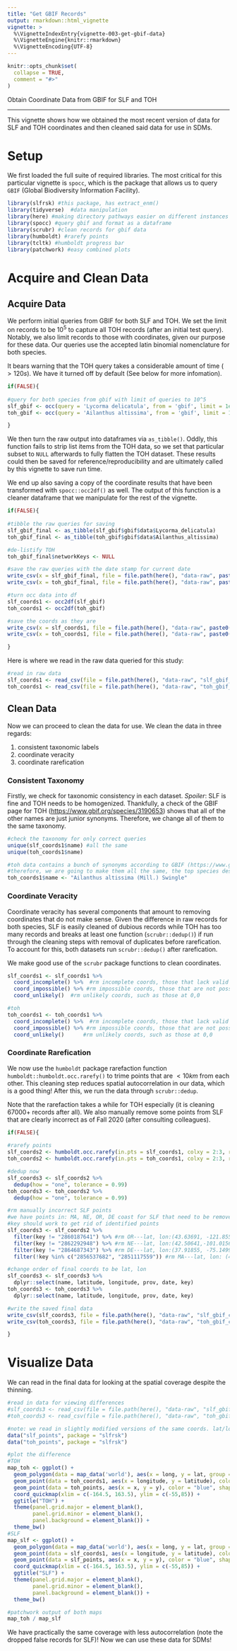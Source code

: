 ```yaml
---
title: "Get GBIF Records"
output: rmarkdown::html_vignette
vignette: >
  %\VignetteIndexEntry{vignette-003-get-gbif-data}
  %\VignetteEngine{knitr::rmarkdown}
  %\VignetteEncoding{UTF-8}
---
```


```r
knitr::opts_chunk$set(
  collapse = TRUE,
  comment = "#>"
)
```

Obtain Coordinate Data from GBIF for SLF and TOH

***

This vignette shows how we obtained the most recent version of data for SLF and TOH coordinates and then cleaned said data for use in SDMs.

# Setup

We first loaded the full suite of required libraries. The most critical for this particular vignette is `spocc`, which is the package that allows us to query `GBIF` (Global Biodiversity Information Facility).

```r
library(slfrsk) #this package, has extract_enm()
library(tidyverse)  #data manipulation
library(here) #making directory pathways easier on different instances
library(spocc) #query gbif and format as a dataframe
library(scrubr) #clean records for gbif data
library(humboldt) #rarefy points
library(tcltk) #humboldt progress bar
library(patchwork) #easy combined plots
```

# Acquire and Clean Data

## Acquire Data

We perform initial queries from GBIF for both SLF and TOH. We set the limit on records to be $10^5$ to capture all TOH records (after an initial test query). Notably, we also limit records to those with coordinates, given our purpose for these data. Our queries use the accepted latin binomial nomenclature for both species. 

It bears warning that the TOH query takes a considerable amount of time ($>120s$). We have it turned off by default (See below for more infomation).

```r
if(FALSE){
  
#query for both species from gbif with limit of queries to 10^5
slf_gbif <- occ(query = 'Lycorma delicatula', from = 'gbif', limit = 1e5, has_coords = TRUE, throw_warnings = TRUE)
toh_gbif <- occ(query = 'Ailanthus altissima', from = 'gbif', limit = 1e5, has_coords = TRUE, throw_warnings = TRUE)

}
```

We then turn the raw output into dataframes via `as_tibble()`. Oddly, this function fails to strip list items from the TOH data, so we set that particular subset to `NULL` afterwards to fully flatten the TOH dataset. These results could then be saved for reference/reproducibility and are ultimately called by this vignette to save run time. 

We end up also saving a copy of the coordinate results that have been transformed with `spocc::occ2df()` as well. The output of this function is a cleaner dataframe that we manipulate for the rest of the vignette.

```r
if(FALSE){
  
#tibble the raw queries for saving
slf_gbif_final <- as_tibble(slf_gbif$gbif$data$Lycorma_delicatula)
toh_gbif_final <- as_tibble(toh_gbif$gbif$data$Ailanthus_altissima)

#de-listify TOH
toh_gbif_final$networkKeys <- NULL

#save the raw queries with the date stamp for current date
write_csv(x = slf_gbif_final, file = file.path(here(), "data-raw", paste0( "slf_gbif_", format(Sys.Date(), "%Y-%d-%m"), ".csv")))
write_csv(x = toh_gbif_final, file = file.path(here(), "data-raw", paste0( "toh_gbif_", format(Sys.Date(), "%Y-%d-%m"), ".csv")))

#turn occ data into df
slf_coords1 <- occ2df(slf_gbif)
toh_coords1 <- occ2df(toh_gbif)

#save the coords as they are
write_csv(x = slf_coords1, file = file.path(here(), "data-raw", paste0( "slf_gbif_raw_coords_", format(Sys.Date(), "%Y-%d-%m"), ".csv")))
write_csv(x = toh_coords1, file = file.path(here(), "data-raw", paste0( "toh_gbif_raw_coords_", format(Sys.Date(), "%Y-%d-%m"), ".csv")))

}
```

Here is where we read in the raw data queried for this study:
```r
#read in raw data
slf_coords1 <- read_csv(file = file.path(here(), "data-raw", "slf_gbif_raw_coords_2020-20-10.csv"))
toh_coords1 <- read_csv(file = file.path(here(), "data-raw", "toh_gbif_raw_coords_2020-20-10.csv"))
```

## Clean Data

Now we can proceed to clean the data for use. We clean the data in three regards:

 1. consistent taxonomic labels
 2. coordinate veracity
 3. coordinate rarefication

### Consistent Taxonomy

Firstly, we check for taxonomic consistency in each dataset. *Spoiler*: SLF is fine and TOH needs to be homogenized. Thankfully, a check of the GBIF page for TOH (<https://www.gbif.org/species/3190653>) shows that all of the other names are just junior synonyms. Therefore, we change all of them to the same taxonomy.

```r
#check the taxonomy for only correct queries
unique(slf_coords1$name) #all the same
unique(toh_coords1$name)

#toh data contains a bunch of synonyms according to GBIF (https://www.gbif.org/species/3190653)
#therefore, we are going to make them all the same, the top species designation
toh_coords1$name <- "Ailanthus altissima (Mill.) Swingle"
```

### Coordinate Veracity

Coordinate veracity has several components that amount to removing coordinates that do not make sense. Given the difference in raw records for both species, SLF is easily cleaned of dubious records while TOH has too many records and breaks at least one function (`scrubr::dedup()`) if run through the cleaning steps with removal of duplicates before rarefication. To account for this, both datasets run `scrubr::dedup()` after rarefication.

We make good use of the `scrubr` package functions to clean coordinates.

```r
slf_coords1 <- slf_coords1 %>%
  coord_incomplete() %>%  #rm incomplete coords, those that lack valid lat and long
  coord_impossible() %>% #rm impossible coords, those that are not possible (e.g., lat > 90)
  coord_unlikely()  #rm unlikely coords, such as those at 0,0

#toh
toh_coords1 <- toh_coords1 %>%
  coord_incomplete() %>%  #rm incomplete coords, those that lack valid lat and long
  coord_impossible() %>% #rm impossible coords, those that are not possible (e.g., lat > 90)
  coord_unlikely()      #rm unlikely coords, such as those at 0,0
```

### Coordinate Rarefication

We now use the `humboldt` package rarefaction function `humboldt::humboldt.occ.rarefy()` to trime points that are $<10 km$ from each other. This cleaning step reduces spatial autocorrelation in our data, which is a good thing! After this, we run the data through `scrubr::dedup`.

Note that the rarefaction takes a while for TOH especially (it is cleaning 67000+ records after all). We also manually remove some points from SLF that are clearly incorrect as of Fall 2020 (after consulting colleagues).

```r
if(FALSE){
  
#rarefy points
slf_coords2 <- humboldt.occ.rarefy(in.pts = slf_coords1, colxy = 2:3, rarefy.dist = 10, rarefy.units = "km", run.silent.rar = F)
toh_coords2 <- humboldt.occ.rarefy(in.pts = toh_coords1, colxy = 2:3, rarefy.dist = 10, rarefy.units = "km", run.silent.rar = F)

#dedup now
slf_coords3 <- slf_coords2 %>%
  dedup(how = "one", tolerance = 0.99)
toh_coords3 <- toh_coords2 %>%
  dedup(how = "one", tolerance = 0.99)

#rm manually incorrect SLF points
#we have points in: MA, NE, OR, DE coast for SLF that need to be removed
#key should work to get rid of identified points
slf_coords3 <- slf_coords2 %>%
  filter(key != "2860187641") %>% #rm OR---lat, lon:(43.63691, -121.85569)
  filter(key != "2862292948") %>% #rm NE---lat, lon:(42.50641,-101.01562)
  filter(key != "2864687343") %>% #rm DE---lat, lon:(37.91855, -75.14999)
  filter(!key %in% c("2856537682", "2851117559")) #rm MA---lat, lon: (42.20994, -71.18331)

#change order of final coords to be lat, lon
slf_coords3 <- slf_coords3 %>%
  dplyr::select(name, latitude, longitude, prov, date, key)
toh_coords3 <- toh_coords3 %>%
  dplyr::select(name, latitude, longitude, prov, date, key)

#write the saved final data
write_csv(slf_coords3, file = file.path(here(), "data-raw", "slf_gbif_cleaned_coords_2020.csv"))
write_csv(toh_coords3, file = file.path(here(), "data-raw", "toh_gbif_cleaned_coords_2020.csv"))

}
```

# Visualize Data

We can read in the final data for looking at the spatial coverage despite the thinning.
```r
#read in data for viewing differences
#slf_coords3 <- read_csv(file = file.path(here(), "data-raw", "slf_gbif_cleaned_coords_2020.csv"))
#toh_coords3 <- read_csv(file = file.path(here(), "data-raw", "toh_gbif_cleaned_coords_2020.csv"))

#note: we read in slightly modified versions of the same coords. lat/lon were changed to y/x respectively and the species names were cleaned up. see corresponding section in data-raw/convert_data_rda.R for details
data("slf_points", package = "slfrsk")
data("toh_points", package = "slfrsk")

#plot the difference
#TOH
map_toh <- ggplot() +
  geom_polygon(data = map_data('world'), aes(x = long, y = lat, group = group), fill = NA, color = "black", lwd = 0.15) +
  geom_point(data = toh_coords1, aes(x = longitude, y = latitude), color = "red", size = 2) +
  geom_point(data = toh_points, aes(x = x, y = y), color = "blue", shape = 2) +
  coord_quickmap(xlim = c(-164.5, 163.5), ylim = c(-55,85)) +
  ggtitle("TOH") +
  theme(panel.grid.major = element_blank(),
        panel.grid.minor = element_blank(),
        panel.background = element_blank()) +
  theme_bw()
#SLF
map_slf <- ggplot() +
  geom_polygon(data = map_data('world'), aes(x = long, y = lat, group = group), fill = NA, color = "black", lwd = 0.15) +
  geom_point(data = slf_coords1, aes(x = longitude, y = latitude), color = "red", size = 2) +
  geom_point(data = slf_points, aes(x = x, y = y), color = "blue", shape = 2) +
  coord_quickmap(xlim = c(-164.5, 163.5), ylim = c(-55,85)) +
  ggtitle("SLF") +
  theme(panel.grid.major = element_blank(),
        panel.grid.minor = element_blank(),
        panel.background = element_blank()) +
  theme_bw()

#patchwork output of both maps
map_toh / map_slf
```

We have practically the same coverage with less autocorrelation (note the dropped false records for SLF)! Now we can use these data for SDMs!
